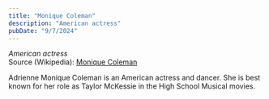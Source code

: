 ```yaml
---
title: "Monique Coleman"
description: "American actress"
pubDate: "9/7/2024"
---
```


*American actress*  
Source (Wikipedia): [Monique Coleman][1]

Adrienne Monique Coleman is an American actress and dancer. She is best known for her role as Taylor McKessie in the High School Musical movies.

[1]: https://en.wikipedia.org/wiki/Monique_Coleman
